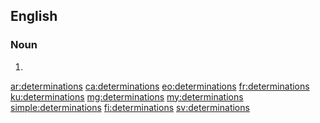 {{also|déterminations}}
==English==

===Noun===
{{head|en|noun plural form}}

# {{plural of|determination|lang=en}}

[[ar:determinations]]
[[ca:determinations]]
[[eo:determinations]]
[[fr:determinations]]
[[ku:determinations]]
[[mg:determinations]]
[[my:determinations]]
[[simple:determinations]]
[[fi:determinations]]
[[sv:determinations]]